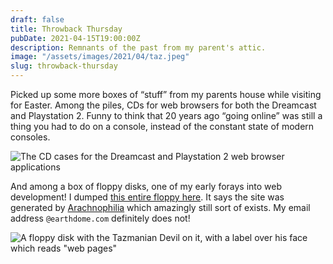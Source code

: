 ```yaml
---
draft: false
title: Throwback Thursday
pubDate: 2021-04-15T19:00:00Z
description: Remnants of the past from my parent's attic.
image: "/assets/images/2021/04/taz.jpeg"
slug: throwback-thursday
---
```

Picked up some more boxes of “stuff”  from my parents house while visiting for Easter. Among the piles, CDs for web browsers for both the Dreamcast and Playstation 2. Funny to think that 20 years ago “going online” was still a thing you had to do on a console, instead of the constant state of modern consoles.

![The CD cases for the Dreamcast and Playstation 2 web browser applications](/assets/images/2021/04/internet_on_cd.jpeg)

And among a box of floppy disks, one of my early forays into web development! I dumped [this entire floppy here](https://www.builtwith.coffee/floppy/). It says the site was generated by [Arachnophilia](https://arachnoid.com/arachnophilia/index.html) which amazingly still sort of exists. My email address `@earthdome.com` definitely does not!

![A floppy disk with the Tazmanian Devil on it, with a label over his face which reads "web pages"](/assets/images/2021/04/taz.jpeg)